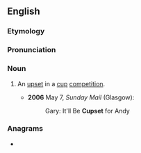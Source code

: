 ==English==

===Etymology===
{{blend|en|cup|upset}}

===Pronunciation===
{{IPA|en|/ˈkʌpsɛt/}}

===Noun===
{{en-noun}}

# {{lb|en|sports|British|slang}} An [[upset]] in a [[cup]] [[competition]].
#* '''2006''' May 7, ''Sunday Mail'' (Glasgow):
#*: Gary: It'll Be '''Cupset''' for Andy

===Anagrams===
* {{anagrams|en|a=cepstu|pectus}}